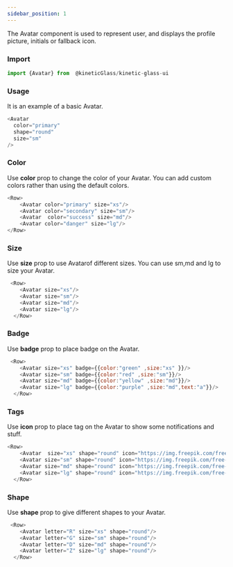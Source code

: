 ```yaml
---
sidebar_position: 1
---
```


The Avatar component is used to represent user, and displays the profile picture, initials or fallback icon.


### Import
```js title=" Avatar.js" bash
import {Avatar} from  @kineticGlass/kinetic-glass-ui
```
### Usage
It is an example of a basic Avatar.
```js title="Avatar.js" bash
<Avatar
  color="primary"
  shape="round"
  size="sm"
/>
```
### Color
Use **color** prop to change the color of your Avatar. You can add custom colors rather than using the default colors.
```js title="Avatar.js" bash
<Row>
    <Avatar color="primary" size="xs"/>
    <Avatar color="secondary" size="sm"/>
    <Avatar  color="success" size="md"/>
    <Avatar color="danger" size="lg"/>
</Row>
```
### Size
Use **size** prop to use Avatarof different sizes. You can use sm,md and lg to size your Avatar.
```js title=" Avatar.js" bash
 <Row>
    <Avatar size="xs"/>
    <Avatar size="sm"/>
    <Avatar size="md"/>
    <Avatar size="lg"/>
  </Row>
```
### Badge
Use **badge** prop to place badge on the Avatar.
```js title=" Avatar.js" bash
 <Row>
    <Avatar size="xs" badge={{color:"green" ,size:"xs" }}/>
    <Avatar size="sm" badge={{color:"red" ,size:"sm"}}/>
    <Avatar size="md" badge={{color:"yellow" ,size:"md"}}/>
    <Avatar size="lg" badge={{color:"purple" ,size:"md",text:"a"}}/>
  </Row>
```
### Tags
Use **icon** prop to place tag on the Avatar to show some notifications and stuff.
```js title=" Avatar.js" bash
<Row>
    <Avatar  size="xs" shape="round" icon="https://img.freepik.com/free-vector/businessman-character-avatar-isolated_24877-60111.jpg?w=2000"/>
    <Avatar size="sm" shape="round" icon="https://img.freepik.com/free-vector/businessman-character-avatar-isolated_24877-60111.jpg?w=2000"/>
    <Avatar size="md" shape="round" icon="https://img.freepik.com/free-vector/businessman-character-avatar-isolated_24877-60111.jpg?w=2000"/>
    <Avatar size="lg" shape="round" icon="https://img.freepik.com/free-vector/businessman-character-avatar-isolated_24877-60111.jpg?w=2000"/>
  </Row>
```
### Shape
Use **shape** prop to give different shapes to your Avatar.
```js title=" Avatar.js" bash
 <Row>
    <Avatar letter="R" size="xs" shape="round"/>
    <Avatar letter="G" size="sm" shape="round"/>
    <Avatar letter="D" size="md" shape="round"/>
    <Avatar letter="Z" size="lg" shape="round"/>
  </Row>
```